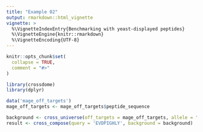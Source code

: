 ```yaml
---
title: "Example 02"
output: rmarkdown::html_vignette
vignette: >
  %\VignetteIndexEntry{Benchmarking with yeast-displayed peptides}
  %\VignetteEngine{knitr::rmarkdown}
  %\VignetteEncoding{UTF-8}
---
```


```r

knitr::opts_chunk$set(
  collapse = TRUE,
  comment = "#>"
)

```

```r

library(crossdome)
library(dplyr)

data('mage_off_targets')
mage_off_targets <- mage_off_targets$peptide_sequence

```

```r

background <- cross_universe(off_targets = mage_off_targets, allele = "HLA-A*01:01")
result <- cross_compose(query = 'EVDPIGHLY', background = background)

```
